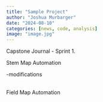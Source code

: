 ```yaml
---
title: "Sample Project"
author: "Joshua Murbarger"
date: "2024-08-10"
categories: [news, code, analysis]
image: "image.jpg"
---
```


Capstone Journal - Sprint 1.\

Stem Map Automation

-modifications

\
Field Map Automation\
